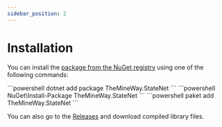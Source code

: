 ```yaml
---
sidebar_position: 2
---
```



# Installation

You can install the [package from the NuGet registry](https://www.nuget.org/packages/TheMineWay.StateNet) using one of the following commands:

<Tabs>
  <TabItem value="net-cli" label=".NET CLI" default>
    ```powershell
    dotnet add package TheMineWay.StateNet
    ```
  </TabItem>
  <TabItem value="pkg-manager" label="Package manager">
    ```powershell
    NuGet\Install-Package TheMineWay.StateNet
    ```
  </TabItem>
  <TabItem value="paket-cli" label="Paket CLI">
    ```powershell
    paket add TheMineWay.StateNet
    ```
  </TabItem>
</Tabs>

You can also go to the [Releases](https://github.com/TheMineWay/statenet/releases) and download compiled library files.
